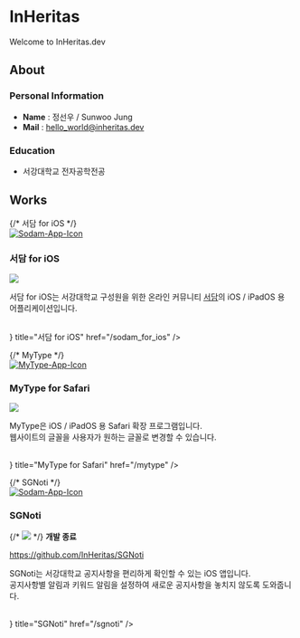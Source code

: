 
# InHeritas

Welcome to InHeritas.dev

## About

### Personal Information

* **Name** : 정선우 / Sunwoo Jung
* **Mail** : [hello\_world@inheritas.dev](mailto\:hello_world@inheritas.dev)

### Education

* 서강대학교 전자공학전공

## Works

{/* 서담 for iOS */}
<br/>
<a href="https://www.inheritas.dev/sodam_for_ios">
    <Image src="/img/Icon.png" alt="Sodam-App-Icon" width={72} height={72} />
</a>

### 서담 for iOS

[<Image src="/img/white.svg" width={150} height={70} />](https://apple.co/3MYMIA1)

서담 for iOS는 서강대학교 구성원을 위한 온라인 커뮤니티 [<u>서담</u>](https://www.ssodam.com/)의 iOS / iPadOS 용 어플리케이션입니다.

<br />
<Card
    icon={<FontAwesomeIcon icon={faPlus} />}
    title="서담 for iOS"
    href="/sodam_for_ios"
/>
<br/>

{/* MyType */}
<br/>
<a href="https://www.inheritas.dev/mytype">
    <Image src="/img/MyType_Icon.png" alt="MyType-App-Icon" width={72} height={72} />
</a>

### MyType for Safari

[<Image src="/img/white.svg" width={150} height={70} />](https://apple.co/3yCR6md)

MyType은 iOS / iPadOS 용 Safari 확장 프로그램입니다.  
웹사이트의 글꼴을 사용자가 원하는 글꼴로 변경할 수 있습니다.  

<br />
<Card
    icon={<FontAwesomeIcon icon={faPlus} />}
    title="MyType for Safari"
    href="/mytype"
/>
<br/>

{/* SGNoti */}
<br/>
<a href="https://www.inheritas.dev/sgnoti">
    <Image src="/img/SGNoti_Icon.png" alt="Sodam-App-Icon" width={72} height={72} />
</a>

### SGNoti

{/* [<Image src="/img/white.svg" width={150} height={70} />](https://apple.co/3MYMIA1) */}
**개발 종료**  

https://github.com/InHeritas/SGNoti

SGNoti는 서강대학교 공지사항을 편리하게 확인할 수 있는 iOS 앱입니다.  
공지사항별 알림과 키워드 알림을 설정하여 새로운 공지사항을 놓치지 않도록 도와줍니다.

<br />
<Card
    icon={<FontAwesomeIcon icon={faPlus} />}
    title="SGNoti"
    href="/sgnoti"
/>